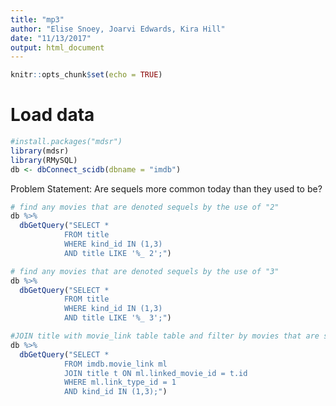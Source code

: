```yaml
---
title: "mp3"
author: "Elise Snoey, Joarvi Edwards, Kira Hill"
date: "11/13/2017"
output: html_document
---
```


```r
knitr::opts_chunk$set(echo = TRUE)
```

# Load data
```r
#install.packages("mdsr")
library(mdsr)
library(RMySQL)
db <- dbConnect_scidb(dbname = "imdb")
```

Problem Statement: Are sequels more common today than they used to be?

```r
# find any movies that are denoted sequels by the use of "2"
db %>%
  dbGetQuery("SELECT * 
            FROM title
            WHERE kind_id IN (1,3)
            AND title LIKE '%_ 2';")
```

```r
# find any movies that are denoted sequels by the use of "3"
db %>%
  dbGetQuery("SELECT * 
            FROM title
            WHERE kind_id IN (1,3)
            AND title LIKE '%_ 3';")

```

```r
#JOIN title with movie_link table table and filter by movies that are sequels (follows)
db %>%
  dbGetQuery("SELECT *
            FROM imdb.movie_link ml
            JOIN title t ON ml.linked_movie_id = t.id
            WHERE ml.link_type_id = 1
            AND kind_id IN (1,3);")
```

